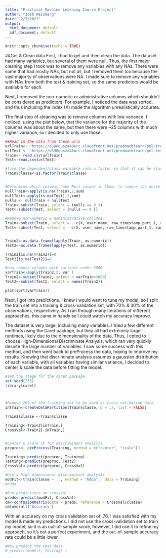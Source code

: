 ```yaml
---
title: "Practical Machine Learning Course Project"
author: "Josh Weisberg"
date: "2/7/2021"
output:
  html_document: default
  pdf_document: default
---
```


```r
knitr::opts_chunk$set(echo = TRUE)
```

##Get & Clean data
First, I had to get and then clean the data. The dataset had many variables, but several of them were null. Thus, the first major cleaning step I took was to remove any variables with any NAs. There were some that had mostly NAs, but not all, but I removed them too because the vast majority of observations were NA. I made sure to remove any variables with NAs from both the test & training set, so the same predictors would be available for each.

Next, I removed the non-numeric or administrative columns which shouldn't be considered as predictors. For example, I noticed the data was sorted, and thus including the index (X) made the algorithm unrealistically accurate. 

The final step of cleaning was to remove columns with low variance. I noticed, using the plot below, that the variance for the majority of the columns was about the same, but then there were ~25 columns with much higher variance, so I decided to only use those. 

```r


##Read in the data from these urls
urlTrain<- 'https://d396qusza40orc.cloudfront.net/predmachlearn/pml-training.csv'
urlTest <- 'https://d396qusza40orc.cloudfront.net/predmachlearn/pml-testing.csv'
Train<- read.csv(urlTrain)
Test<-read.csv(urlTest)

#Turn the dependent/class variable into a factor so that it can be classified
Train$classe<-as.factor(Train$classe)


#Determine which columns have Null values in them, to remove the whole column (since most that have any nulls, are nearly all null)
nullTrain<-apply(is.na(Train),2,sum)
nullTest<-apply(is.na(Test),2,sum)
nulls <- nullTrain + nullTest
Train<-subset(Train, select = (nulls == 0 ))
Test<-subset(Test, select = (nulls == 0 ))

#Remove non-numeric & administrative columns
Train<-subset(Train, select =  -c(X, user_name, raw_timestamp_part_1, raw_timestamp_part_2, cvtd_timestamp, new_window, num_window ))
Test<-subset(Test, select =  -c(X, user_name, raw_timestamp_part_1, raw_timestamp_part_2, cvtd_timestamp, new_window, num_window ))


Train2<-as.data.frame(lapply(Train, as.numeric))
Test2<-as.data.frame(lapply(Test, as.numeric))

Train2[is.na(Train2)]=0
Test2[is.na(Test2)]=0

#now remove columns with variance under 5000
varTrain<-apply(Train2,2, var )
Train2<-subset(Train2, select = varTrain>3000)
Test2<-subset(Test2, select = names(Train2))


```


```r
plot(sort(varTrain))
```


Next, I got into predictions. I knew I would want to tune my model, so I split the train set into a training & cross-validation set, with 70% & 30% of the observations, respectively. As I ran through many iterations of different approaches, this came in handy so I could watch my accuracy improve.


The dataset is very large, including many variables. I tried a few different methods using the Caret package, but they all had extremely large runtimes, likely due to the dimensionality of the data. Thus, I opted to choose High-Dimensional Discriminate Analysis, which ran very quickly despite the large number of variables. I saw some success with this method, and then went back to preProcess the data, hoping to improve my results. Knowing that discriminate analysis assumes a gaussian distribution of each variable, with all variables having similar variance, I decided to center & scale the data before fitting the model. 


```r

#set the stage for the caret package
set.seed(233)
library(caret)



#Remove 20% of the training set to be used as cross validation data
inTrain<-createDataPartition(Train$classe, p = .7, list = FALSE)

Train2$classe <-Train$classe

Training<-Train2[inTrain,]
CrossVal<-Train2[-inTrain,]


#center & scale it for discriminant analysis
preproc<- preProcess(Training, method = c("center", "scale"))

Training<-predict(preproc, Training)
Testing<-predict(preproc, Test2)
CrossVal<-predict(preproc, CrossVal)

#Use a high dimensional discriminant analysis 
modFit<-train(classe ~ . , method = "hdda",  data = Training)
#hdda

#Run predictions on crossVal
preds<-predict(modFit, CrossVal)
cm<-confusionMatrix(data = preds, reference = CrossVal$classe)
cm$overall["Accuracy"]


```

With an accuracy on my cross validation set of .76, I was satisfied with my model & made my predictions. I did not use the cross-validation set to train my model, so it is an out-of-sample score, however, I did use it to refine my approach, so it's not a perfect experiment, and the out-of-sample accuracy rate could be a little lower.

```r
#Now predict the test data
# predict(modFit, Testing) )
```





